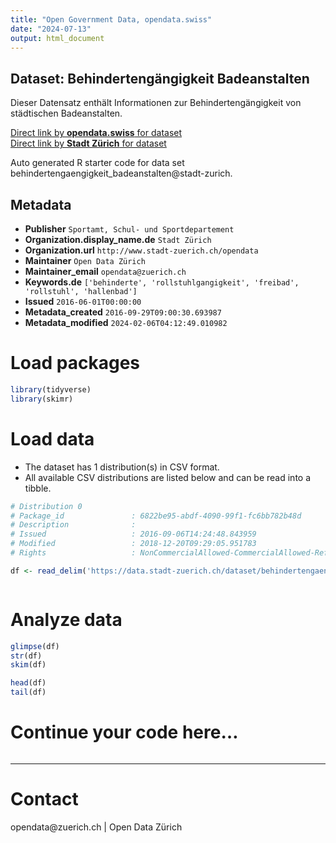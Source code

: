 ```yaml
---
title: "Open Government Data, opendata.swiss"
date: "2024-07-13"
output: html_document
---
```


## Dataset: Behindertengängigkeit Badeanstalten

Dieser Datensatz enthält Informationen zur Behindertengängigkeit von städtischen Badeanstalten. 

[Direct link by **opendata.swiss** for dataset](https://opendata.swiss/de/dataset/behindertengangigkeit-badeanstalten)<br>
[Direct link by **Stadt Zürich** for dataset](https://data.stadt-zuerich.ch/dataset/behindertengaengigkeit-badeanstalten)

Auto generated R starter code for data set behindertengaengigkeit_badeanstalten@stadt-zurich.

## Metadata

- **Publisher** `Sportamt, Schul- und Sportdepartement`
- **Organization.display_name.de** `Stadt Zürich`
- **Organization.url** `http://www.stadt-zuerich.ch/opendata`
- **Maintainer** `Open Data Zürich`
- **Maintainer_email** `opendata@zuerich.ch`
- **Keywords.de** `['behinderte', 'rollstuhlgangigkeit', 'freibad', 'rollstuhl', 'hallenbad']`
- **Issued** `2016-06-01T00:00:00`
- **Metadata_created** `2016-09-29T09:00:30.693987`
- **Metadata_modified** `2024-02-06T04:12:49.010982`


# Load packages

```r

library(tidyverse)
library(skimr)

```

# Load data

-   The dataset has 1 distribution(s) in CSV format.
-   All available CSV distributions are listed below and can be read into a tibble.

```r

# Distribution 0
# Package_id               : 6822be95-abdf-4090-99f1-fc6bb782b48d
# Description              : 
# Issued                   : 2016-09-06T14:24:48.843959
# Modified                 : 2018-12-20T09:29:05.951783
# Rights                   : NonCommercialAllowed-CommercialAllowed-ReferenceNotRequired

df <- read_delim('https://data.stadt-zuerich.ch/dataset/behindertengaengigkeit-badeanstalten/download/Behindertenzugang Bäder.csv')



```

# Analyze data

```r

glimpse(df)
str(df)
skim(df)

head(df)
tail(df)

```

# Continue your code here...

```r

```

------------------------------------------------------------------------

# Contact

opendata@zuerich.ch | Open Data Zürich
